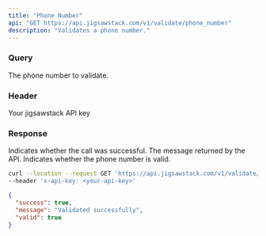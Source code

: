 ```yaml
---
title: "Phone Number"
api: "GET https://api.jigsawstack.com/v1/validate/phone_number"
description: "Validates a phone number."
---
```


### Query

<ParamField query="phone_number" type="string" required>
  The phone number to validate.
</ParamField>

### Header

<ParamField header="x-api-key" type="string" required>
  Your jigsawstack API key
</ParamField>

### Response

<ResponseField name="success" type="boolean">
  Indicates whether the call was successful.
</ResponseField>

<ResponseField name="message" type="string">
  The message returned by the API.
</ResponseField>

<ResponseField name="valid" type="boolean">
  Indicates whether the phone number is valid.
</ResponseField>

<RequestExample>

```bash Example Request
curl --location --request GET 'https://api.jigsawstack.com/v1/validate/phone_number' \
--header 'x-api-key: <your-api-key>'
```

</RequestExample>

<ResponseExample>

```json Response
{
  "success": true,
  "message": "Validated successfully",
  "valid": true
}
```

</ResponseExample>
